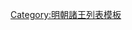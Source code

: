 {{ming|title=明朝成皐國諸王|ed=成皐國|head=[[嘉靖]]十九年（[[1540年]]）封。|
{{ming/title}}
{{ming/list|成皐端穆王|[[朱載垸]]|朱厚煜、庶四子|[[1540年]]—[[1584年]]|嘉靖十九年封。[[萬曆]]十二年薨。}}
{{ming/list|成皐昭裕王|[[朱翊錝]]|朱載垸、庶一子|追封|嘉靖三十六年封[[鎮國將軍]]。萬曆五年卒。以子[[朱常㳛|常㳛]]襲封，追封諡昭裕王。}}
{{ming/list|成皐王|[[朱常㳛]]|朱翊錝、庶一子|[[1587年]]—[[1632年]]|萬曆十五年襲封。[[崇禎]]五年嗣趙封，郡爵例不襲。}}
{{ming/list|成皐長子|[[朱由朴]]|朱常㳛、嫡一子| |萬曆二十九年封[[长子 (封号)|長子]]。四十年前卒<ref name=jfl>[[朱翊錝#墓葬|《大明成皋昭裕王繼妃李氏合葬壙誌》]]，安阳市文物考古研究所、安陽博物館編著《安陽墓誌選編》，科學出版社，2015年，第105頁。</ref>。}}
{{ming/note|參考文獻}}
{{ming/note|ref}}
}}<noinclude>
[[Category:明朝諸王列表模板]]
</noinclude>